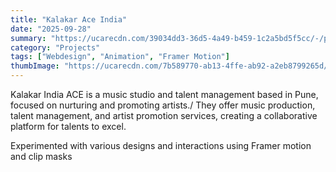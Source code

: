 ```yaml
---
title: "Kalakar Ace India"
date: "2025-09-28"
summary: "https://ucarecdn.com/39034dd3-36d5-4a49-b459-1c2a5bd5f5cc/-/preview/1000x666/"
category: "Projects"
tags: ["Webdesign", "Animation", "Framer Motion"]
thumbImage: "https://ucarecdn.com/7b589770-ab13-4ffe-ab92-a2eb8799265d/-/preview/920x600/"
---
```


Kalakar India ACE is a music studio and talent management based in Pune, focused on nurturing and promoting artists./
They offer music production, talent management, and artist promotion services, creating a collaborative platform for talents to excel.

Experimented with various designs and interactions using Framer motion and clip masks

<ImageModal
  src="https://ucarecdn.com/19783243-859c-4620-8a5a-e8beb29d805e/kalakar.jpg"
  alt="Toyota Taisor"
/>
<ImageModal
  src="https://ucarecdn.com/0f66af53-7c15-400c-a587-fa483587e062/-/preview/920x600/"
  alt="Toyota Taisor"
/>
<ImageModal
  src="https://ucarecdn.com/5dfc686c-1e72-4ec0-96d0-7036868bb220/-/preview/1000x666/"
  alt="Toyota Taisor"
/>
<ImageModal
  src="https://ucarecdn.com/39034dd3-36d5-4a49-b459-1c2a5bd5f5cc/-/preview/1000x666/"
  alt="Toyota Taisor"
/>
